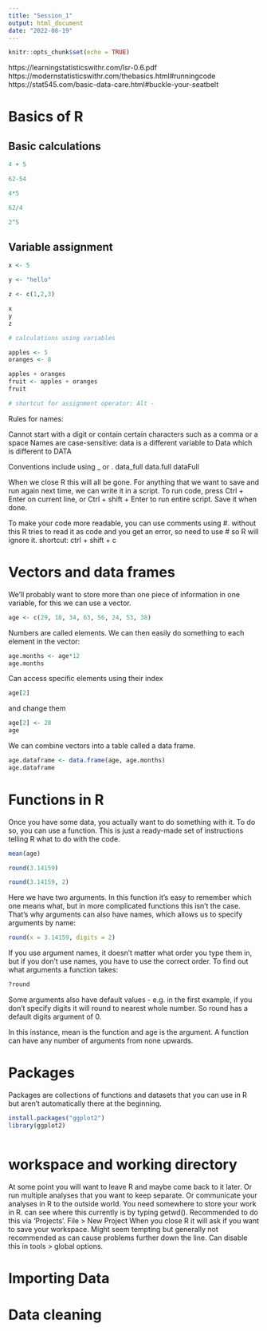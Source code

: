 ```yaml
---
title: "Session_1"
output: html_document
date: "2022-08-19"
---
```


```r
knitr::opts_chunk$set(echo = TRUE)
```
https://learningstatisticswithr.com/lsr-0.6.pdf
https://modernstatisticswithr.com/thebasics.html#runningcode
https://stat545.com/basic-data-care.html#buckle-your-seatbelt


# Basics of R

## Basic calculations

```r
4 + 5

62-54

4*5

62/4

2^5
```

## Variable assignment

```r
x <- 5

y <- "hello"

z <- c(1,2,3)

x
y
z

# calculations using variables

apples <- 5
oranges <- 8

apples + oranges
fruit <- apples + oranges
fruit

# shortcut for assignment operator: Alt -

```

Rules for names:

Cannot start with a digit or contain certain characters such as a comma or a space
Names are case-sensitive: data is a different variable to Data which is different to DATA

Conventions include using _ or .
data_full
data.full
dataFull

When we close R this will all be gone. For anything that we want to save and run again next time, we can write it in a script. To run code, press Ctrl + Enter on current line, or Ctrl + shift + Enter to run entire script.
Save it when done.

To make your code more readable, you can use comments using #. without this R tries to read it as code and you get an error, so need to use # so R will ignore it.
shortcut: ctrl + shift + c

# Vectors and data frames

We'll probably want to store more than one piece of information in one variable, for this we can use a vector.
```r
age <- c(29, 18, 34, 63, 56, 24, 53, 38)
```
Numbers are called elements.
We can then easily do something to each element in the vector:

```r
age.months <- age*12
age.months
```

Can access specific elements using their index
```r
age[2]
```
and change them
```r
age[2] <- 28
age
```
We can combine vectors into a table called a data frame.

```r
age.dataframe <- data.frame(age, age.months)
age.dataframe
```
# Functions in R

Once you have some data, you actually want to do something with it. To do so, you can use a function. This is just a ready-made set of instructions telling R what to do with the code.

```r
mean(age)
```
```r
round(3.14159)

round(3.14159, 2)
```
Here we have two arguments. In this function it's easy to remember which one means what, but in more complicated functions this isn't the case. That's why arguments can also have names, which allows us to specify arguments by name:

```r
round(x = 3.14159, digits = 2)
```
If you use argument names, it doesn't matter what order you type them in, but if you don't use names, you have to use the correct order. 
To find out what arguments a function takes:

```r
?round
```
Some arguments also have default values - e.g. in the first example, if you don't specify digits it will round to nearest whole number. So round has a default digits argument of 0.



In this instance, mean is the function and age is the argument. A function can have any number of arguments from none upwards.

# Packages

Packages are collections of functions and datasets that you can use in R but aren't automatically there at the beginning.

```r
install.packages("ggplot2")
library(ggplot2)
```
```r

```




# workspace and working directory

At some point you will want to leave R and maybe come back to it later. Or run multiple analyses that you want to keep separate. Or communicate your analyses in R to the outside world.
You need somewhere to store your work in R. 
can see where this currently is by typing getwd().
Recommended to do this via 'Projects'. 
File > New Project
When you close R it will ask if you want to save your workspace. Might seem tempting but generally not recommended as can cause problems further down the line. Can disable this in tools > global options.

# Importing Data

# Data cleaning




